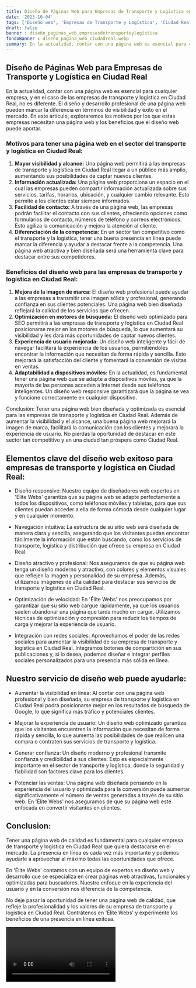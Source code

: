 ```yaml
---
title: Diseño de Páginas Web para Empresas de Transporte y Logística en Ciudad Real
date: '2023-10-04'
tags: ['Diseño web', 'Empresas de Transporte y Logística', 'Ciudad Real']
draft: false
banner : diseño_paginas_web_empresasdetransporteylogística
fondoBanner : diseño_pagina_web_ciudadreal.webp
summary: En la actualidad, contar con una página web es esencial para cualquier empresa, y en el caso de las empresas de transporte y logística en Ciudad Real, no es diferente. El diseño y desarrollo profesional de una página web pueden marcar la diferencia en términos de visibilidad y éxito en el mercado. En este artículo, exploraremos los motivos por los que estas empresas necesitan una página web y los beneficios que el diseño web puede aportar.
---
```


## Diseño de Páginas Web para Empresas de Transporte y Logística en Ciudad Real

En la actualidad, contar con una página web es esencial para cualquier empresa, y en el caso de las empresas de transporte y logística en Ciudad Real, no es diferente. El diseño y desarrollo profesional de una página web pueden marcar la diferencia en términos de visibilidad y éxito en el mercado. En este artículo, exploraremos los motivos por los que estas empresas necesitan una página web y los beneficios que el diseño web puede aportar.

### Motivos para tener una página web en el sector del transporte y logística en Ciudad Real:

1. **Mayor visibilidad y alcance:** Una página web permitirá a las empresas de transporte y logística en Ciudad Real llegar a un público más amplio, aumentando sus posibilidades de captar nuevos clientes. 
2. **Información actualizada:** Una página web proporciona un espacio en el cual las empresas pueden compartir información actualizada sobre sus servicios, tarifas, horarios, ubicación, y cualquier cambio relevante. Esto permite a los clientes estar siempre informados.
3. **Facilidad de contacto:** A través de una página web, las empresas podrán facilitar el contacto con sus clientes, ofreciendo opciones como formularios de contacto, números de teléfono y correos electrónicos. Esto agiliza la comunicación y mejora la atención al cliente.
4. **Diferenciación de la competencia:** En un sector tan competitivo como el transporte y la logística, tener una buena presencia en línea puede marcar la diferencia y ayudar a destacar frente a la competencia. Una página web atractiva y bien diseñada será una herramienta clave para destacar entre sus competidores.

### Beneficios del diseño web para las empresas de transporte y logística en Ciudad Real:

1. **Mejora de la imagen de marca:** El diseño web profesional puede ayudar a las empresas a transmitir una imagen sólida y profesional, generando confianza en sus clientes potenciales. Una página web bien diseñada reflejará la calidad de los servicios que ofrecen.
2. **Optimización en motores de búsqueda:** El diseño web optimizado para SEO permitirá a las empresas de transporte y logística en Ciudad Real posicionarse mejor en los motores de búsqueda, lo que aumentará su visibilidad y les dará más oportunidades de captar nuevos clientes. 
3. **Experiencia de usuario mejorada:** Un diseño web inteligente y fácil de navegar facilitará la experiencia de los usuarios, permitiéndoles encontrar la información que necesitan de forma rápida y sencilla. Esto mejorará la satisfacción del cliente y fomentará la conversión de visitas en ventas.
4. **Adaptabilidad a dispositivos móviles:** En la actualidad, es fundamental tener una página web que se adapte a dispositivos móviles, ya que la mayoría de las personas acceden a Internet desde sus teléfonos inteligentes. Un diseño web responsive garantizará que la página se vea y funcione correctamente en cualquier dispositivo.

Conclusión:
Tener una página web bien diseñada y optimizada es esencial para las empresas de transporte y logística en Ciudad Real. Además de aumentar la visibilidad y el alcance, una buena página web mejorará la imagen de marca, facilitará la comunicación con los clientes y mejorará la experiencia de usuario. No pierdas la oportunidad de destacar en este sector tan competitivo y en una ciudad tan próspera como Ciudad Real.

<GifSeo />

<Cta />

## Elementos clave del diseño web exitoso para empresas de transporte y logística en Ciudad Real:

- Diseño responsive: Nuestro equipo de diseñadores web expertos en 'Élite Webs' garantiza que su página web se adapte perfectamente a todos los dispositivos, como teléfonos móviles y tabletas, para que sus clientes puedan acceder a ella de forma cómoda desde cualquier lugar y en cualquier momento.

- Navegación intuitiva: La estructura de su sitio web será diseñada de manera clara y sencilla, asegurando que los visitantes puedan encontrar fácilmente la información que están buscando, como los servicios de transporte, logística y distribución que ofrece su empresa en Ciudad Real.

- Diseño atractivo y profesional: Nos aseguramos de que su página web tenga un diseño moderno y atractivo, con colores y elementos visuales que reflejen la imagen y personalidad de su empresa. Además, utilizamos imágenes de alta calidad para destacar sus servicios de transporte y logística en Ciudad Real.

- Optimización de velocidad: En 'Élite Webs' nos preocupamos por garantizar que su sitio web cargue rápidamente, ya que los usuarios suelen abandonar una página que tarda mucho en cargar. Utilizamos técnicas de optimización y compresión para reducir los tiempos de carga y mejorar la experiencia de usuario.

- Integración con redes sociales: Aprovechamos el poder de las redes sociales para aumentar la visibilidad de su empresa de transporte y logística en Ciudad Real. Integramos botones de compartición en sus publicaciones y, si lo desea, podemos diseñar e integrar perfiles sociales personalizados para una presencia más sólida en línea.

## Nuestro servicio de diseño web puede ayudarle:

- Aumentar la visibilidad en línea: Al contar con una página web profesional y bien diseñada, su empresa de transporte y logística en Ciudad Real podrá posicionarse mejor en los resultados de búsqueda de Google, lo que significa más tráfico y potenciales clientes.

- Mejorar la experiencia de usuario: Un diseño web optimizado garantiza que los visitantes encuentren la información que necesitan de forma rápida y sencilla, lo que aumenta las posibilidades de que realicen una compra o contraten sus servicios de transporte y logística.

- Generar confianza: Un diseño moderno y profesional transmite confianza y credibilidad a sus clientes. Esto es especialmente importante en el sector de transporte y logística, donde la seguridad y fiabilidad son factores clave para los clientes.

- Potenciar las ventas: Una página web diseñada pensando en la experiencia del usuario y optimizada para la conversión puede aumentar significativamente el número de ventas generadas a través de su sitio web. En 'Élite Webs' nos aseguramos de que su página web esté enfocada en convertir visitantes en clientes.

## Conclusion:

Tener una página web de calidad es fundamental para cualquier empresa de transporte y logística en Ciudad Real que quiera destacarse en el mercado. La presencia en línea es cada vez más importante y podemos ayudarle a aprovechar al máximo todas las oportunidades que ofrece.

En 'Élite Webs' contamos con un equipo de expertos en diseño web y desarrollo que se especializa en crear páginas web atractivas, funcionales y optimizadas para buscadores. Nuestro enfoque en la experiencia del usuario y en la conversión nos diferencia de la competencia.

No deje pasar la oportunidad de tener una página web de calidad, que refleje la profesionalidad y los valores de su empresa de transporte y logística en Ciudad Real. Contrátenos en 'Élite Webs' y experimente los beneficios de una presencia en línea exitosa.

<Video />

<CtaBot job='Empresas de Transporte y Logística' city='Ciudad Real'/>

<Gmaps query='Ciudad Real+españa+maps' />